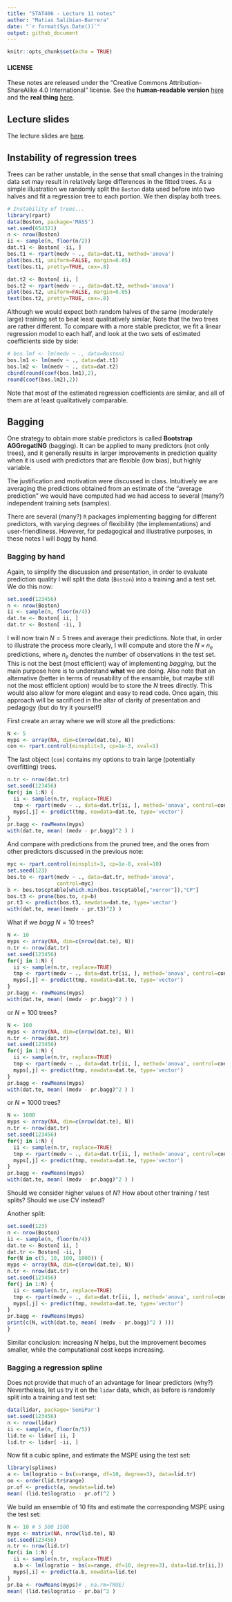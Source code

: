 ```yaml
---
title: "STAT406 - Lecture 11 notes"
author: "Matias Salibian-Barrera"
date: "`r format(Sys.Date())`"
output: github_document
---
```


```r
knitr::opts_chunk$set(echo = TRUE)
```

#### LICENSE
These notes are released under the 
"Creative Commons Attribution-ShareAlike 4.0 International" license. 
See the **human-readable version** [here](https://creativecommons.org/licenses/by-sa/4.0/)
and the **real thing** [here](https://creativecommons.org/licenses/by-sa/4.0/legalcode). 

## Lecture slides

The lecture slides are [here](STAT406-17-lecture-11-preliminary.pdf).

## Instability of regression trees 

Trees can be rather unstable, in the sense that small changes in the
training data set may result in relatively large differences in the
fitted trees. As a simple illustration we randomly split the 
`Boston` data used before into two halves and fit a regression
tree to each portion. We then display both trees.

```r
# Instability of trees...
library(rpart)
data(Boston, package='MASS')
set.seed(654321)
n <- nrow(Boston)
ii <- sample(n, floor(n/2))
dat.t1 <- Boston[ -ii, ]
bos.t1 <- rpart(medv ~ ., data=dat.t1, method='anova')
plot(bos.t1, uniform=FALSE, margin=0.05)
text(bos.t1, pretty=TRUE, cex=.8)
```

```r
dat.t2 <- Boston[ ii, ]
bos.t2 <- rpart(medv ~ ., data=dat.t2, method='anova')
plot(bos.t2, uniform=FALSE, margin=0.05)
text(bos.t2, pretty=TRUE, cex=.8)
```

Although we would expect both random halves of the same (moderately large) 
training set to beat least qualitatively similar, 
Note that the two trees are rather different. 
To compare with a more stable predictor, we fit a linear
regression model to each half, and look at the two sets of estimated
coefficients side by side:
```r
# bos.lmf <- lm(medv ~ ., data=Boston)
bos.lm1 <- lm(medv ~ ., data=dat.t1)
bos.lm2 <- lm(medv ~ ., data=dat.t2)
cbind(round(coef(bos.lm1),2),
round(coef(bos.lm2),2))
```
Note that most of the estimated regression coefficients are 
similar, and all of them are at least qualitatively comparable. 

## Bagging

One strategy to obtain more stable predictors is called
**Bootstrap AGGregatING** (bagging). It can be applied to
many predictors (not only trees), and it generally results
in larger improvements in prediction quality when it is used with predictors
that are flexible (low bias), but highly variable.

The justification and motivation were discussed in class. Intuitively
we are averaging the predictions obtained from an estimate of the 
"average prediction" we would have computed had we had access to 
several (many?) independent training sets (samples). 

There are several (many?) `R` packages implementing
bagging for different predictors, with varying degrees of 
flexibility (the implementations) and user-friendliness. 
However, for pedagogical and illustrative purposes, in these notes I will
*bagg* by hand.

### Bagging by hand

Again, to simplify the discussion and presentation, in order to evaluate 
prediction quality I will split the 
data (`Boston`) into a training and a test set. We do this now:
```r
set.seed(123456)
n <- nrow(Boston)
ii <- sample(n, floor(n/4))
dat.te <- Boston[ ii, ]
dat.tr <- Boston[ -ii, ]
```
I will now train $N = 5$ trees and average their predictions. 
Note that, in order to illustrate the process more
clearly, I will compute and store the $N \times n_e$
predictions, where $n_e$ denotes the number of observations in 
the test set. This is not the best (most efficient) way of implementing *bagging*,
but the main purpose here is to understand **what** we are doing. Also note that
an alternative (better in terms of reusability of the
ensamble, but maybe still not the most efficient option) would be
to store the $N$ trees directly. This would also allow for
more elegant and easy to read code. Once again, this approach 
will be sacrificed in the altar of clarity of presentation and 
pedagogy (but do try it yourself!)

First create an array where we will store all the predictions:
```r
N <- 5
myps <- array(NA, dim=c(nrow(dat.te), N))
con <- rpart.control(minsplit=3, cp=1e-3, xval=1)
```
The last object (`con`) contains my options to train large
(potentially overfitting) trees. 
```r
n.tr <- nrow(dat.tr)
set.seed(123456)
for(j in 1:N) {
  ii <- sample(n.tr, replace=TRUE)
  tmp <- rpart(medv ~ ., data=dat.tr[ii, ], method='anova', control=con)
  myps[,j] <- predict(tmp, newdata=dat.te, type='vector')
}
pr.bagg <- rowMeans(myps)
with(dat.te, mean( (medv - pr.bagg)^2 ) )
```
And compare with predictions from the pruned tree, and the
ones from other predictors discussed in the previous note:
```r
myc <- rpart.control(minsplit=3, cp=1e-8, xval=10)
set.seed(123)
bos.to <- rpart(medv ~ ., data=dat.tr, method='anova',
                control=myc)
b <- bos.to$cptable[which.min(bos.to$cptable[,"xerror"]),"CP"]
bos.t3 <- prune(bos.to, cp=b)
pr.t3 <- predict(bos.t3, newdata=dat.te, type='vector')
with(dat.te, mean((medv - pr.t3)^2) )
```

What if we *bagg* $N = 10$ trees? 
```r
N <- 10
myps <- array(NA, dim=c(nrow(dat.te), N))
n.tr <- nrow(dat.tr)
set.seed(123456)
for(j in 1:N) {
  ii <- sample(n.tr, replace=TRUE)
  tmp <- rpart(medv ~ ., data=dat.tr[ii, ], method='anova', control=con)
  myps[,j] <- predict(tmp, newdata=dat.te, type='vector')
}
pr.bagg <- rowMeans(myps)
with(dat.te, mean( (medv - pr.bagg)^2 ) )
```
or $N = 100$ trees? 
```r
N <- 100
myps <- array(NA, dim=c(nrow(dat.te), N))
n.tr <- nrow(dat.tr)
set.seed(123456)
for(j in 1:N) {
  ii <- sample(n.tr, replace=TRUE)
  tmp <- rpart(medv ~ ., data=dat.tr[ii, ], method='anova', control=con)
  myps[,j] <- predict(tmp, newdata=dat.te, type='vector')
}
pr.bagg <- rowMeans(myps)
with(dat.te, mean( (medv - pr.bagg)^2 ) )
```
or $N = 1000$ trees? 
```r
N <- 1000
myps <- array(NA, dim=c(nrow(dat.te), N))
n.tr <- nrow(dat.tr)
set.seed(123456)
for(j in 1:N) {
  ii <- sample(n.tr, replace=TRUE)
  tmp <- rpart(medv ~ ., data=dat.tr[ii, ], method='anova', control=con)
  myps[,j] <- predict(tmp, newdata=dat.te, type='vector')
}
pr.bagg <- rowMeans(myps)
with(dat.te, mean( (medv - pr.bagg)^2 ) )
```




Should we consider higher values of $N$? How about other
training / test splits? Should we use CV instead? 

Another split:
```r
set.seed(123)
n <- nrow(Boston)
ii <- sample(n, floor(n/4))
dat.te <- Boston[ ii, ]
dat.tr <- Boston[ -ii, ]
for(N in c(5, 10, 100, 1000)) {
myps <- array(NA, dim=c(nrow(dat.te), N))
n.tr <- nrow(dat.tr)
set.seed(123456)
for(j in 1:N) {
  ii <- sample(n.tr, replace=TRUE)
  tmp <- rpart(medv ~ ., data=dat.tr[ii, ], method='anova', control=con)
  myps[,j] <- predict(tmp, newdata=dat.te, type='vector')
}
pr.bagg <- rowMeans(myps)
print(c(N, with(dat.te, mean( (medv - pr.bagg)^2 ) )))
}
```

Similar conclusion: increasing $N$ helps, but the improvement 
becomes smaller, while the computational cost keeps increasing. 

### Bagging a regression spline

Does not provide that much of an advantage for linear
predictors (why?) Nevertheless, let us try it on the `lidar` data, 
which, as before is randomly split
into a training and test set:
```r
data(lidar, package='SemiPar')
set.seed(123456)
n <- nrow(lidar)
ii <- sample(n, floor(n/5))
lid.te <- lidar[ ii, ]
lid.tr <- lidar[ -ii, ]
```
Now fit a cubic spline, and estimate the MSPE using the test set:
```r
library(splines)
a <- lm(logratio ~ bs(x=range, df=10, degree=3), data=lid.tr) 
oo <- order(lid.tr$range)
pr.of <- predict(a, newdata=lid.te)
mean( (lid.te$logratio - pr.of)^2 )
```
We build an ensemble of 10 fits and estimate the corresponding
MSPE using the test set:
```r
N <- 10 # 5 500 1500
myps <- matrix(NA, nrow(lid.te), N)
set.seed(123456)
n.tr <- nrow(lid.tr)
for(i in 1:N) {
  ii <- sample(n.tr, replace=TRUE)
  a.b <- lm(logratio ~ bs(x=range, df=10, degree=3), data=lid.tr[ii,]) 
  myps[,i] <- predict(a.b, newdata=lid.te)
}
pr.ba <- rowMeans(myps)# , na.rm=TRUE)
mean( (lid.te$logratio - pr.ba)^2 )
```




<!-- Using smoothing splines? -->


<!-- ```{r bagsmooth, fig.width=5, fig.height=5, message=FALSE, warning=FALSE} -->
<!-- a <- smooth.spline(x = lid.tr$range, y = lid.tr$logratio, cv = TRUE, all.knots = TRUE) -->
<!-- pr.of <- predict(a, x=lid.te$range)$y -->
<!-- mean( (lid.te$logratio - pr.of)^2 ) -->
<!-- ``` -->
<!-- Using ensemble of 10: -->
<!-- ```{r bagsmooth2, fig.width=5, fig.height=5, message=FALSE, warning=FALSE, echo=FALSE} -->
<!-- N <- 10 # 5 500 1500 -->
<!-- myps <- matrix(NA, nrow(lid.te), N) -->
<!-- set.seed(123456) -->
<!-- n.tr <- nrow(lid.tr) -->
<!-- for(i in 1:N) { -->
<!--   ii <- sample(n.tr, replace=TRUE) -->
<!--   a.b <- smooth.spline(x = lid.tr$range[ii], y = lid.tr$logratio[ii], cv = TRUE, all.knots = TRUE) -->
<!--   myps[,i] <- predict(a.b, x=lid.te$range)$y -->
<!-- } -->
<!-- pr.ba <- rowMeans(myps)# , na.rm=TRUE) -->
<!-- mean( (lid.te$logratio - pr.ba)^2 ) -->
<!-- ``` -->



